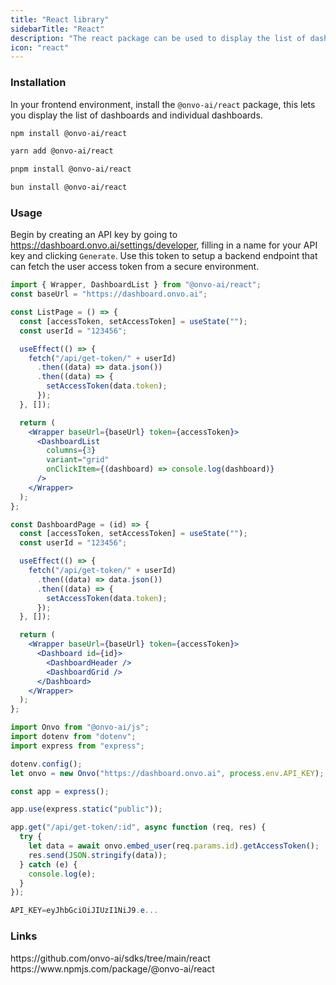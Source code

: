 ```yaml
---
title: "React library"
sidebarTitle: "React"
description: "The react package can be used to display the list of dashboards available to a user or single dashboard. The components are also completely customizable."
icon: "react"
---
```


### Installation

In your frontend environment, install the `@onvo-ai/react` package, this lets you display the list of dashboards and individual dashboards.

<CodeGroup>

```bash npm
npm install @onvo-ai/react
```

```bash yarn
yarn add @onvo-ai/react
```

```bash pnpm
pnpm install @onvo-ai/react
```

```bash bun
bun install @onvo-ai/react
```

</CodeGroup>

### Usage

Begin by creating an API key by going to https://dashboard.onvo.ai/settings/developer, filling in a name for your API key and clicking `Generate`. Use this token to setup a backend endpoint that can fetch the user access token from a secure environment.

<CodeGroup>

```jsx app.tsx
import { Wrapper, DashboardList } from "@onvo-ai/react";
const baseUrl = "https://dashboard.onvo.ai";

const ListPage = () => {
  const [accessToken, setAccessToken] = useState("");
  const userId = "123456";

  useEffect(() => {
    fetch("/api/get-token/" + userId)
      .then((data) => data.json())
      .then((data) => {
        setAccessToken(data.token);
      });
  }, []);

  return (
    <Wrapper baseUrl={baseUrl} token={accessToken}>
      <DashboardList
        columns={3}
        variant="grid"
        onClickItem={(dashboard) => console.log(dashboard)}
      />
    </Wrapper>
  );
};

const DashboardPage = (id) => {
  const [accessToken, setAccessToken] = useState("");
  const userId = "123456";

  useEffect(() => {
    fetch("/api/get-token/" + userId)
      .then((data) => data.json())
      .then((data) => {
        setAccessToken(data.token);
      });
  }, []);

  return (
    <Wrapper baseUrl={baseUrl} token={accessToken}>
      <Dashboard id={id}>
        <DashboardHeader />
        <DashboardGrid />
      </Dashboard>
    </Wrapper>
  );
};
```

```javascript backend.js
import Onvo from "@onvo-ai/js";
import dotenv from "dotenv";
import express from "express";

dotenv.config();
let onvo = new Onvo("https://dashboard.onvo.ai", process.env.API_KEY);

const app = express();

app.use(express.static("public"));

app.get("/api/get-token/:id", async function (req, res) {
  try {
    let data = await onvo.embed_user(req.params.id).getAccessToken();
    res.send(JSON.stringify(data));
  } catch (e) {
    console.log(e);
  }
});
```

```PowerShell .env
API_KEY=eyJhbGciOiJIUzI1NiJ9.e...
```

</CodeGroup>

### Links

<CardGroup cols={2}>
  <Card title="Github" icon="github">
    https://github.com/onvo-ai/sdks/tree/main/react
  </Card>
  <Card title="NPM" icon="npm">
    https://www.npmjs.com/package/@onvo-ai/react
  </Card>
</CardGroup>
